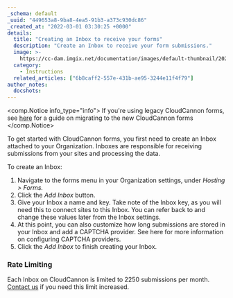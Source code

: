```yaml
---
_schema: default
_uuid: "449653a8-9ba8-4ea5-91b3-a373c930dc86"
_created_at: "2022-03-01 03:30:25 +0000"
details:
  title: "Creating an Inbox to receive your forms"
  description: "Create an Inbox to receive your form submissions."
  image: >-
    https://cc-dam.imgix.net/documentation/images/default-thumbnail/2023-Q4/CloudCannon-Documentation-Thumbnail.png
  category:
    - Instructions
  related_articles: ["6b8caff2-557e-431b-ae95-3244e11f4f79"]
author_notes:
  docshots:
---
```


<comp.Notice info_type="info">
  If you're using legacy CloudCannon forms, see [here](/documentation/articles/legacy-forms-migration-guide/) for a guide on migrating to the new CloudCannon forms
</comp.Notice>

To get started with CloudCannon forms, you first need to create an Inbox attached to your Organization. Inboxes are responsible for receiving submissions from your sites and processing the data.

To create an Inbox:

1. Navigate to the forms menu in your Organization settings, under *Hosting &gt; Forms.*
2. Click the *Add Inbox* button.
3. Give your Inbox a name and key. Take note of the Inbox key, as you will need this to connect sites to this Inbox. You can refer back to and change these values later from the Inbox settings.
4. At this point, you can also customize how long submissions are stored in your Inbox and add a CAPTCHA provider. See here for more information on configuring CAPTCHA providers.
5. Click the *Add Inbox* to finish creating your Inbox.

### Rate Limiting
Each Inbox on CloudCannon is limited to 2250 submissions per month. [Contact us](https://cloudcannon.com/contact) if you need this limit increased.
